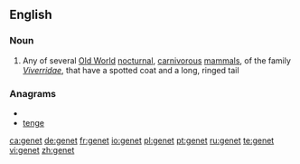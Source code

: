 {{also|genêt}}
==English==

===Noun===
{{en-noun}}

# Any of several [[Old World]] [[nocturnal]], [[carnivorous]] [[mammal]]s, of the family ''[[Viverridae]]'', that have a spotted coat and a long, ringed tail

===Anagrams===
* {{alphagram|eegnt}}
* [[tenge#English|tenge]]

[[ca:genet]]
[[de:genet]]
[[fr:genet]]
[[io:genet]]
[[pl:genet]]
[[pt:genet]]
[[ru:genet]]
[[te:genet]]
[[vi:genet]]
[[zh:genet]]